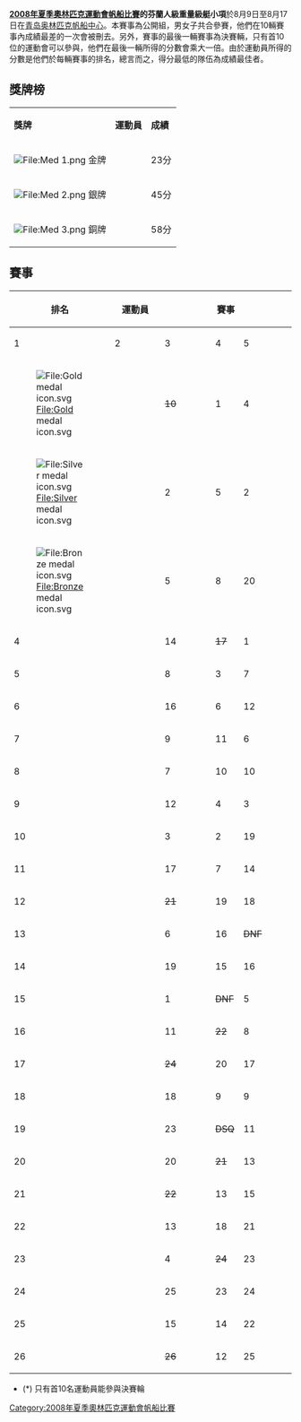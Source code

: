 {{2008年夏季奧林匹克運動會帆船比賽}}

'''[[2008年夏季奧林匹克運動會帆船比賽|2008年夏季奧林匹克運動會帆船比賽]]的芬蘭人級重量級艇小項'''於8月9日至8月17日在[[青岛奥林匹克帆船中心|青岛奥林匹克帆船中心]]。本賽事為公開組，男女子共合參賽，他們在10輛賽事內成績最差的一次會被刪去。另外，賽事的最後一輛賽事為決賽輛，只有首10位的運動會可以參與，他們在最後一輛所得的分數會乘大一倍。由於運動員所得的分數是他們於每輛賽事的排名，總言而之，得分最低的隊伍為成績最佳者。



== 獎牌榜 ==
{| class="wikitable"
|- bgcolor="#efefef"
| '''獎牌'''
| '''運動員'''
| '''成績'''
|-
| bgcolor="gold" | [[File:Med_1.png|File:Med 1.png]] 金牌
| {{flagIOCathlete|[[本·安斯利|本·-{zh-hans:安斯利;zh-hk:艾恩斯利;zh-tw:安斯利;}-]]|GBR|2008年夏季}}||23分
|-
| bgcolor="silver" | [[File:Med_2.png|File:Med 2.png]] 銀牌
| {{flagIOCathlete|[[扎克·雷利|扎克·-{zh-hans:雷利;zh-hant:萊利}-]]|USA|2008年夏季}}||45分
|-
| bgcolor="cc9966" | [[File:Med_3.png|File:Med 3.png]] 銅牌
| {{flagIOCathlete|[[纪尧姆·弗洛朗|纪尧姆·-{zh-hans:弗洛朗;zh-hant:佛羅倫特}-]]|FRA|2008年夏季}}||58分
|}



== 賽事 ==
{|  class="wikitable" style="text-align:center;"
!rowspan="2"| 排名
!rowspan="2"| 運動員
!colspan="10"| 賽事
!width=1% rowspan=28|
!rowspan="2"|得分
|-
!width=40|1
!width=40|2
!width=40|3
!width=40|4
!width=40|5
!width=40|6
!width=40|7
!width=40|8
!width=40|M
!width=40|Tot
|-
|[[File:Gold_medal_icon.svg|File:Gold medal icon.svg]] || align="left"|{{flagIOCathlete|[[本·安斯利|本·安斯利]]|GBR|2008年夏季}} || <s>10</s> || 1 || 4 || 1 || 1 || 10 || 2 || 2 || 2 || '''33.0''' || '''23'''
|-
|[[File:Silver_medal_icon.svg|File:Silver medal icon.svg]] || align="left"|{{flagIOCathlete|[[扎克·雷利|扎克·雷利]]|USA|2008年夏季}} || 2 || 5 || 2 || 2 || 7 || 8 || 7 || <s>19</s> || 12 || '''64.0''' || '''45'''
|-
|[[File:Bronze_medal_icon.svg|File:Bronze medal icon.svg]] || align="left"|{{flagIOCathlete|[[纪尧姆·弗洛朗|纪尧姆·弗洛朗]] |FRA|2008年夏季}} || 5 || 8 || 20 || 3 || 4 || 6 || 4 || <s>21</s> || 8 || '''79.0''' || '''58'''
|-
|4 || align="left"|{{flagIOCathlete|[[丹尼尔·贝里马克|丹尼尔·贝里马克]]|SWE|2008年夏季}} || 14 || <s>17</s> || 1 || 6 || 12 || 3 || 3 || 5 || 14 || '''75.0''' || '''58'''
|-
|5 || align="left"|{{flagIOCathlete|[[克里斯托弗·库克|克里斯托弗·库克]]|CAN|2008年夏季}} || 8 || 3 || 7 || 10 || <s>23</s> || 5 || 15 || 3 || 16 || '''90.0''' || '''67'''
|-
|6 || align="left"|{{flagIOCathlete|[[約納斯·賀治-克里斯滕森|約納斯·賀治-克里斯滕森]]|DEN|2008年夏季}} || 16 || 6 || 12 || 16 || <s>25</s> || 4 || 5 || 7 || 4 || '''95.0''' || '''70'''
|-
|7 || align="left"|{{flagIOCathlete|[[加斯珀·溫切茨|加斯珀·溫切茨]]|SLO|2008年夏季}} || 9 || 11 || 6 || 5 || 3 || <s>13</s> || 8 || 10 || 20 || '''85.0''' || '''72'''
|-
|8 || align="left"|{{flagIOCathlete|[[伊凡·克亞科維奇·加斯皮奇|伊凡·克亞科維奇·加斯皮奇]]|CRO|2008年夏季}} || 7 || 10 || 10 || 8 || <s>16</s> || 9 || 1 || 13 || 18 || '''92.0''' || '''76'''
|-
|9 || align="left"|{{flagIOCathlete|[[拉法_·特鲁希略|拉法 ·特鲁希略]]|ESP|2008年夏季}} || 12 || 4 || 3 || 14 || 20 || 20 || <s>OCS</s> || 1 || 6 || '''107.0''' || '''80'''
|-
|10 || align="left"|{{flagIOCathlete|[[拉法尔·舒凯尔|拉法尔·舒凯尔]]|POL|2008年夏季}} || 3 || 2 || 19 || 12 || 10 || 14 || <s>22</s> || 12 || 10 || '''104.0''' || '''82'''
|-
|11 || align="left"|{{flagIOCathlete|[[乔治·波吉|乔治·波吉]]|ITA|2008年夏季}} || 17 || 7 || 14 || <s>21</s> || 6 || 12 || 9 || 9 || * || '''95.0''' || '''74'''
|- 
|12 || align="left"|{{flagIOCathlete|[[丹·斯莱特|丹·斯莱特]]|NZL|2008年夏季}} || <s>21</s> || 19 || 18 || 4 || 9 || 7 || 13 || 6 || * || '''97.0''' || '''76'''
|- 
|13 || align="left"|{{flagIOCathlete|[[爱德华多·科托|爱德华多·科托]]|BRA|2008年夏季}} || 6 || 16 || <s>DNF</s> || 7 || 2 || 17 || 14 || OCS || * || '''116.0''' || '''89'''
|-
|14 || align="left"|{{flagIOCathlete|[[彼得－扬·波斯特马|彼得－扬·波斯特马]]|NED|2008年夏季}} || 19 || 15 || 16 || <s>22</s> || 15 || 2 || 10 || 16 || * || '''115.0''' || '''93'''
|-
|15 || align="left"|{{flagIOCathlete|[[埃米利奥斯·帕帕萨纳修|埃米利奥斯·帕帕萨纳修]]|GRE|2008年夏季}} || 1 || <s>DNF</s> || 5 || DNE || 18 || 15 || DNE || 8 || * || '''128.0''' || '''101'''
|-
|16 || align="left"|{{flagIOCathlete|[[安东尼·诺西特|安东尼·诺西特]]|AUS|2008年夏季}} || 11 || <s>22</s> || 8 || 17 || 13 || 21 || 11 || 20 || * || '''123.0''' || '''101'''
|- 
|17 || align="left"|{{flagIOCathlete|[[爱德华·斯科尔尼亚科夫|爱德华·斯科尔尼亚科夫]]|RUS|2008年夏季}} || <s>24</s> || 20 || 17 || 13 || 8 || 18 || 12 || 14 || * || '''126.0''' || '''102'''
|-
|18 || align="left"|{{flagIOCathlete|[[塔皮奧·尼爾科|塔皮奧·尼爾科]]|FIN|2008年夏季}} || 18 || 9 || 9 || 9 || 19 || <s>22</s> || 16 || 22 || * || '''124.0''' || '''102'''
|- 
|19 || align="left"|{{flagIOCathlete|[[佩尔·莫贝格|佩尔·莫贝格]]|NOR|2008年夏季}} || 23 || <s>DSQ</s> || 11 || 19 || 22 || 1 || DSQ || 4 || * || '''134.0''' || '''107'''
|-
|20 || align="left"|{{flagIOCathlete|[[阿里·凯末尔·蒂费克奇|阿里·凯末尔·蒂费克奇]]|TUR|2008年夏季}} || 20 || <s>21</s> || 13 || 18 || 14 || 19 || 6 || 17 || * || '''128.0''' || '''107'''
|-
|21 || align="left"|{{flagIOCathlete|[[蒂姆·古德博迪|蒂姆·古德博迪]]|IRL|2008年夏季}} || <s>22</s> || 13 || 15 || 15 || 17 || 16 || 21 || 15 || * || '''134.0''' || '''112'''
|- 
|22 || align="left"|{{flagIOCathlete|[[哈里斯·帕帕佐普洛斯|哈里斯·帕帕佐普洛斯]]|CYP|2008年夏季}} || 13 || 18 || 21 || 11 || 24 || 11 || 17 || <s>OCS</s>|| * || '''142.0''' || '''112'''
|-
|23 || align="left"|{{flagIOCathlete|[[纳恰塔尔·辛格·乔哈尔|纳恰塔尔·辛格·乔哈尔]]|IND|2008年夏季}} || 4 || <s>24</s> || 23 || 24 || 11 || 24 || 18 || 24 || * || '''152.0''' || '''128'''
|-
|24 || align="left"|{{flagIOCathlete|[[張鵬|張鵬]]|CHN|2008年夏季}} || 25 || 23 || 24 || 20 || 5 || <s>26</s> || 23 || 11 || * || '''157.0''' || '''131'''
|-
|25 || align="left"|{{flagIOCathlete|[[米海尔·迈尔|米海尔·迈尔]]|CZE|2008年夏季}} || 15 || 14 || 22 || <s>25</s> || 21 || 23 || 19 || 23 || * || '''162.0''' || '''137'''
|-
|26 || align="left"|{{flagIOCathlete|[[翁尼·塞嫩·毕尔巴鄂·班德|翁尼·塞嫩·毕尔巴鄂·班德]]|VEN|2008年夏季}} || <s>26</s> || 12 || 25 || 23 || 26 || 25 || 20 || 18 || * || '''175.0''' || '''149'''
|}

* (*) 只有首10名運動員能參與決賽輪

[[Category:2008年夏季奧林匹克運動會帆船比賽|Category:2008年夏季奧林匹克運動會帆船比賽]]